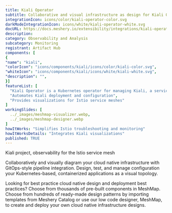 ```yaml
---
title: Kiali Operator
subtitle: Collaborative and visual infrastructure as design for Kiali Operator
integrationIcon: icons/color/kiali-operator-color.svg
darkModeIntegrationIcon: icons/white/kiali-operator-white.svg
docURL: https://docs.meshery.io/extensibility/integrations/kiali-operator
description: 
category: Observability and Analysis
subcategory: Monitoring
registrant: Artifact Hub
components: [
{
"name": "kiali",
"colorIcon": "icons/components/kiali/icons/color/kiali-color.svg",
"whiteIcon": "icons/components/kiali/icons/white/kiali-white.svg",
"description": "",
}]
featureList: [
  "Kiali Operator is a Kubernetes operator for managing Kiali, a service mesh observability tool.",
  "Automates Kiali deployment and configuration",
  "Provides visualizations for Istio service meshes"
]
workingSlides: [
  ../_images/meshmap-visualizer.webp,
  ../_images/meshmap-designer.webp
]
howItWorks: "Simplifies Istio troubleshooting and monitoring"
howItWorksDetails: "Integrates Kiali visualizations"
published: TRUE
---
```

<p>
Kiali project, observability for the Istio service mesh
</p>
<p>
    Collaboratively and visually diagram your cloud native infrastructure with GitOps-style pipeline integration. Design, test, and manage configuration your Kubernetes-based, containerized applications as a visual topology.
</p>
<p>
    Looking for best practice cloud native design and deployment best practices? Choose from thousands of pre-built components in MeshMap. Choose from hundreds of ready-made design patterns by importing templates from Meshery Catalog or use our low code designer, MeshMap, to create and deploy your own cloud native infrastructure designs.
</p>
